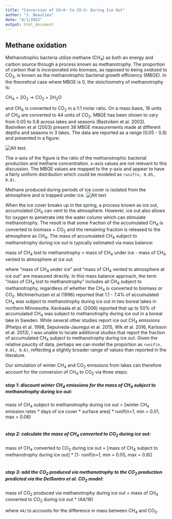 ```yaml
---
title: "Conversion of CH~4~ to CO~2~ During Ice Out"
author: "J. Beaulieu"
date: "4/1/2022"
output: html_document
---
```


## Methane oxidation

Methanotrophic bacteria utilize methane (CH~4~) as both an energy and carbon source through a process known as methanotrophy.  The proportion of carbon that is incorporated into biomass, as opposed to being oxidized to CO~2~, is known as the methanotrophic bacterial growth efficiency (MBGE).  In the theoretical case where MBGE is 0, the stoichiometry of methanotrophy is:

CH~4~ + 2O~2~ -> CO~2~ + 2H~2~O

and CH~4~ is converted to CO~2~ in a 1:1 molar ratio.  On a mass basis, 16 units of CH~4~ are converted to 44 units of CO~2~.  MBGE has been shown to vary from 0.05 to 0.8 across lakes and seasons (Bastviken et al. 2003).  Bastviken et al (2003) present 38 MBGE measurements made at different depths and seasons in 3 lakes.  The data are reported as a range (0.05 - 0.8) and presented in a figure: 
  
![Alt text](../store/mbge.png).  
  
The x-axis of the figure is the ratio of the methanotrophic bacterial production and methane concentration.  x-axis values are not relevant to this discussion.  The MBGE values are mapped to the y-axis and appear to have a fairly uniform distribution which could be modeled as `runif(n, 0.05, 0.8)`.

Methane produced during periods of ice cover is isolated from the atmosphere and is trapped under ice. 
![Alt text](../store/trapped_under_ice.jfif)
  
When the ice cover breaks up in the spring, a process known as ice out, accumulated CH~4~ can vent to the atmosphere.  However, ice out also allows for oxygen to penetrate into the water column which can stimulate methanotrophy.  The result is that some fraction of the accumulated CH~4~ is converted to biomass + CO~2~ and the remaining fraction is released to the atmosphere as CH~4~.  The mass of accumulated CH~4~ subject to methanotrophy during ice out is typically estimated via mass balance:
  
mass of CH~4~ lost to methanotrophy = mass of CH~4~ under ice - mass of CH~4~ vented to atmosphere at ice out

where "mass of CH~4~ under ice" and "mass of CH~4~ vented to atmosphere at ice out" are measured directly.  In this mass balance approach, the term "mass of CH~4~ lost to methanotrophy" includes all CH~4~ subject to methanotrophy, regardless of whether the CH~4~ is converted to biomass or CO~2~.  Michmerhuizen et al (1996) reported that 1.1 - 7.4% of accumulated CH~4~ was subject to methanotrophy during ice out in two boreal lakes in northern Minnesotta.  Kankaala et al. (2006) reported that up to 50% of accumulated CH~4~ was subject to methanotrophy during ice out in a boreal lake in Sweden.  While several other studies report ice out CH~4~ emissions (Phelps et al. 1998, Sepulveda-Jauregui et al. 2015, Wik et al. 2016, Karlsson et al. 2013), I was unable to locate additional studies that report the fraction of accumulated CH~4~ subject to methanotrophy during ice out.  Given the relative paucity of data, perhaps we can model the proportion as `runif(n, 0.01, 0.6)`, reflecting a slightly broader range of values than reported in the literature.

Our simulation of winter CH~4~ and CO~2~ emissions from lakes can therefore account for the conversion of CH~4~ to CO~2~ via three steps:

##### step 1: discount winter CH~4~ emissions for the mass of CH~4~ subject to methanotrophy during ice out:
  
mass of CH~4~ subject to methanotrophy during ice out = [winter CH~4~ emission rates * days of ice cover * surface area] * runif(n=1, min = 0.01, max = 0.06)
\  
\   
\   

##### step 2: calculate the mass of CH~4~ converted to CO~2~ during ice out:
  
mass of CH~4~ converted to CO~2~ during ice out = [mass of CH~4~ subject to methanotrophy during ice out] * [1- runif(n=1, min = 0.05, max = 0.8)]
\  
\   
\  

##### step 3: add the CO~2~ produced via methanotrophy to the CO~2~ production predicted via the DelSontro et al. CO~2~ model:
  
mass of CO~2~ produced via methanotrophy during ice out = mass of CH~4~ converted to CO~2~ during ice out * (44/16)
  
where `44/16` accounts for the difference in mass between CH~4~ and CO~2~.



 




